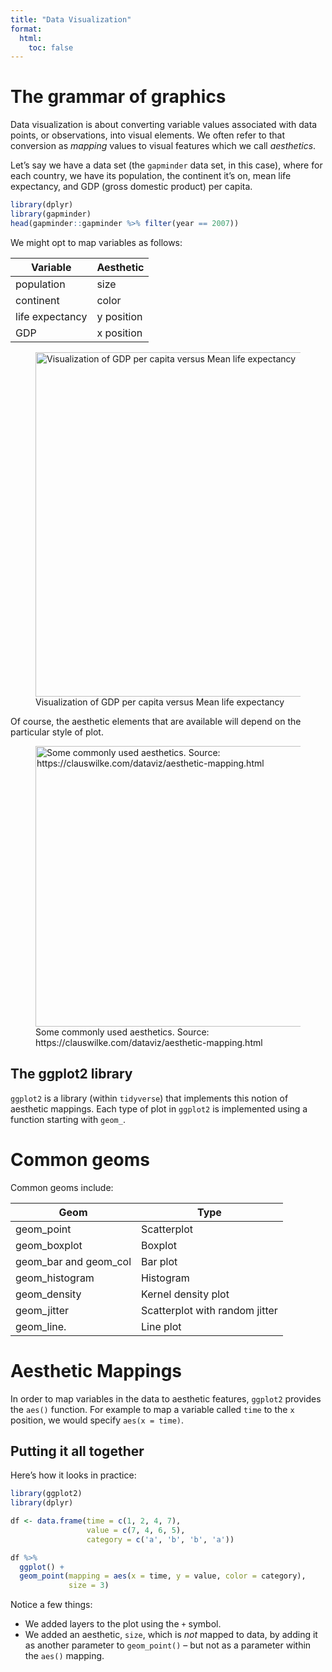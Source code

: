```yaml
---
title: "Data Visualization"
format:
  html:
    toc: false
---
```


# The grammar of graphics

Data visualization is about converting variable values associated with data points, or observations, into visual elements. We often refer to that conversion as *mapping* values to visual features which we call *aesthetics*.

Let's say we have a data set (the `gapminder` data set, in this case), where for each country, we have its population, the continent it's on, mean life expectancy, and GDP (gross domestic product) per capita.

```r
library(dplyr)
library(gapminder)
head(gapminder::gapminder %>% filter(year == 2007))
```

We might opt to map variables as follows:

| Variable        | Aesthetic  |
|-----------------|------------|
| population      | size       |
| continent       | color      |
| life expectancy | y position |
| GDP             | x position |

![Visualization of GDP per capita versus Mean life expectancy](images/gapminder.png){width="551"}

Of course, the aesthetic elements that are available will depend on the particular style of plot.

![Some commonly used aesthetics. Source: https://clauswilke.com/dataviz/aesthetic-mapping.html](images/aesthetics.png){width="449"}

## The ggplot2 library

`ggplot2` is a library (within `tidyverse`) that implements this notion of aesthetic mappings. Each type of plot in `ggplot2` is implemented using a function starting with `geom_`.

# Common geoms

Common geoms include:

| Geom                  | Type                           |
|-----------------------|--------------------------------|
| geom_point            | Scatterplot                    |
| geom_boxplot          | Boxplot                        |
| geom_bar and geom_col | Bar plot                       |
| geom_histogram        | Histogram                      |
| geom_density          | Kernel density plot            |
| geom_jitter           | Scatterplot with random jitter |
| geom_line.            | Line plot                      |

# Aesthetic Mappings

In order to map variables in the data to aesthetic features, `ggplot2` provides the `aes()` function. For example to map a variable called `time` to the `x` position, we would specify `aes(x = time)`.

## Putting it all together

Here's how it looks in practice:

```r
library(ggplot2)
library(dplyr)

df <- data.frame(time = c(1, 2, 4, 7),
                 value = c(7, 4, 6, 5),
                 category = c('a', 'b', 'b', 'a'))

df %>%
  ggplot() +
  geom_point(mapping = aes(x = time, y = value, color = category),
             size = 3)
```

Notice a few things:

- We added layers to the plot using the `+` symbol.
- We added an aesthetic, `size`, which is *not* mapped to data, by adding it as another parameter to `geom_point()` -- but not as a parameter within the `aes()` mapping.

